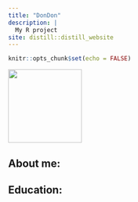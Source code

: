 ```yaml
---
title: "DonDon"
description: |
  My R project
site: distill::distill_website
---
```


```r
knitr::opts_chunk$set(echo = FALSE)
```

![](sangdon.jpg){width="150"}

## About me:

## Education:
